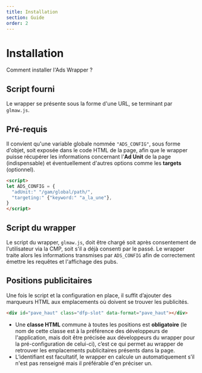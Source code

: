 ```yaml
---
title: Installation
section: Guide
order: 2
---
```


# Installation
Comment installer l'Ads Wrapper ?

## Script fourni
Le wrapper se présente sous la forme d'une URL, se terminant par `glmaw.js`.

## Pré-requis
Il convient qu'une variable globale nommée `"ADS_CONFIG"`, sous forme d'objet, soit exposée dans le code HTML de la page, afin que le wrapper puisse récupérer les informations concernant l'**Ad Unit** de la page (indispensable) et éventuellement d'autres options comme les **targets** (optionnel).

```html
<script>
let ADS_CONFIG = {
  "adUnit:" "/gam/global/path/",
  "targeting:" {"keyword:" "a_la_une"},
}
</script>
```

## Script du wrapper
Le script du wrapper, `glmaw.js`, doit être chargé soit après consentement de l'utilisateur via la CMP, soit s'il a déjà consenti par le passé. Le wrapper traite alors les informations transmises par `ADS_CONFIG` afin de correctement émettre les requêtes et l'affichage des pubs.

## Positions publicitaires
Une fois le script et la configuration en place, il suffit d’ajouter des marqueurs HTML aux emplacements où doivent se trouver les publicités.

```html
<div id="pave_haut" class="dfp-slot" data-format="pave_haut"></div>
```

- Une **classe HTML** commune à toutes les positions est **obligatoire** (le nom de cette classe est à la préférence des développeurs de l'application, mais doit être précisée aux développeurs du wrapper pour la pré-configuration de celui-ci), c’est ce qui permet au wrapper de retrouver les emplacements publicitaires présents dans la page.
- L’identifiant est facultatif, le wrapper en calcule un automatiquement s’il n'est pas renseigné mais il préférable d'en préciser un.
